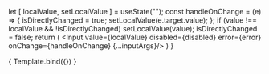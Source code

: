 
<Meta title="Form Controls/Inputs" component={FormControl} />


  let [ localValue, setLocalValue ] = useState("");
  const handleOnChange = (e) => {
    isDirectlyChanged = true;
    setLocalValue(e.target.value);
  };
  if (value !== localValue && !isDirectlyChanged) setLocalValue(value);
  isDirectlyChanged = false;
  return (
    <FormControl label={label} caption={caption} disabled={disabled} error={error}>
      <Input value={localValue} disabled={disabled} error={error} onChange={handleOnChange} {...inputArgs}/>
    </FormControl>
  )
}

<Canvas withToolbar>
  <Story
    name="Inputs"
    argTypes={{
      label: {
        control: { type: "text" }
      },
      caption: {
        control: { type: "text" }
      },
      value: {
        control: { type: "text" }
      },
      placeholder: {
        control: "text",
      },
      disabled: {
        control: "boolean",
      },
      error: {
        control: "boolean",
      },
    }}
    args={{
      label: "Text label",
      caption: "Helper Message",
      value: "John Doe",
      placeholder: "Placeholder...",
      disabled: false,
      error: false,
    }}>
    {
      Template.bind({})
    }
  </Story>
</Canvas>